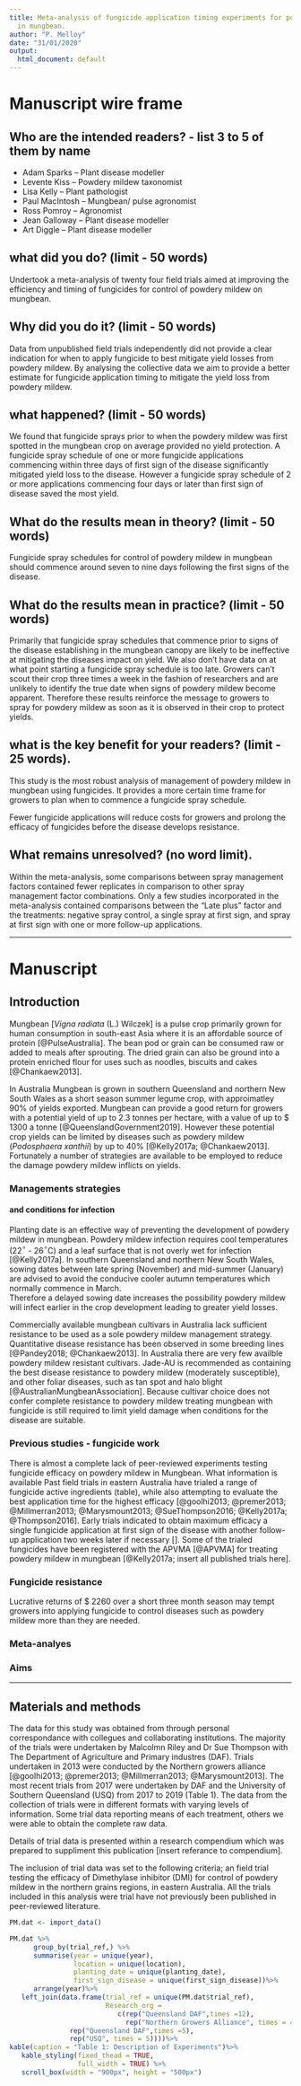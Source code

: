 ```yaml
---
title: Meta-analysis of fungicide application timing experiments for powdery mildew management
  in mungbean.
author: "P. Melloy"
date: "31/01/2020"
output:
  html_document: default
---
```


# Manuscript wire frame

## Who are the intended readers? - list 3 to 5 of them by name
   * Adam Sparks – Plant disease modeller
   * Levente Kiss – Powdery mildew taxonomist
   * Lisa Kelly – Plant pathologist
   * Paul MacIntosh – Mungbean/ pulse agronomist
   * Ross Pomroy – Agronomist
   * Jean Galloway – Plant disease modeller
   * Art Diggle – Plant disease modeller

## what did you do? (limit - 50 words)
Undertook a meta-analysis of twenty four field trials aimed at improving the efficiency and timing of fungicides for control of powdery mildew on mungbean.


## Why did you do it? (limit - 50 words)  
Data from unpublished field trials independently did not provide a clear indication for when to apply fungicide to best mitigate yield losses from powdery mildew. 
By analysing the collective data we aim to provide a better estimate for fungicide application timing to mitigate the yield loss from powdery mildew.  

## what happened? (limit - 50 words)  
We found that fungicide sprays prior to when the powdery mildew was first spotted in the mungbean crop on average provided no yield protection. 
A fungicide spray schedule of one or more fungicide applications commencing within three days of first sign of the disease significantly mitigated yield loss to the disease. 
However a fungicide spray schedule of 2 or more applications commencing four days or later than first sign of disease saved the most yield.

## What do the results mean in theory? (limit - 50 words)
Fungicide spray schedules for control of powdery mildew in mungbean should commence around seven to nine days following the first signs of the disease.


## What do the results mean in practice? (limit - 50 words)  
Primarily that fungicide spray schedules that commence prior to signs of the disease establishing in the mungbean canopy are likely to be ineffective at mitigating the diseases impact on yield. 
We also don’t have data on at what point starting a fungicide spray schedule is too late. 
Growers can’t scout their crop three times a week in the fashion of researchers and are unlikely to identify the true date when signs of powdery mildew become apparent. 
Therefore these results reinforce the message to growers to spray for powdery mildew as soon as it is observed in their crop to protect yields.

## what is the key benefit for your readers? (limit - 25 words).  
This study is the most robust analysis of management of powdery mildew in mungbean using fungicides. 
It provides a more certain time frame for growers to plan when to commence a fungicide spray schedule.  

Fewer fungicide applications will reduce costs for growers and prolong the efficacy of fungicides before the disease develops resistance.


## What remains unresolved? (no word limit).  
Within the meta-analysis, some comparisons between spray management factors contained fewer replicates in comparison to other spray management factor combinations.
Only a few studies incorporated in the meta-analysis contained comparisons between the “Late plus” factor and the treatments: negative spray control, a single spray at first sign, and spray at first sign with one or more follow-up applications.

*****

# Manuscript


## Introduction
Mungbean [*Vigna radiata* (L.) Wilczek] is a pulse crop primarily grown for human consumption in south-east Asia where it is an affordable source of protein [@PulseAustralia]. 
The bean pod or grain can be consumed raw or added to meals after sprouting. 
The dried grain can also be ground into a protein enriched flour for uses such as noodles, biscuits and cakes [@Chankaew2013].  

In Australia Mungbean is grown in southern Queensland and northern New South Wales as a short season summer legume crop, with approimatley 90% of yields exported. 
Mungbean can provide a good return for growers with a potential yield of up to 2.3 tonnes per hectare, with a value of up to \$ 1300 a tonne [@QueenslandGovernment2019]. 
However these potential crop yields can be limited by diseases such as powdery mildew (*Podosphaera xanthii*) by up to 40% [@Kelly2017a; @Chankaew2013]. 
Fortunately a number of strategies are available to be employed to reduce the damage powdery mildew inflicts on yields.



### Managements strategies
#### and conditions for infection
Planting date is an effective way of preventing the development of powdery mildew in mungbean. 
Powdery mildew infection requires cool temperatures (22$^\circ$ - 26$^\circ$C) and a leaf surface that is not overly wet for infection [@Kelly2017a]. 
In southern Queensland and northern New South Wales, sowing dates between late spring (November) and mid-summer (January) are advised to avoid the conducive cooler autumn temperatures which normally commence in March.  
Therefore a delayed sowing date increases the possibility powdery mildew will infect earlier in the crop development leading to greater yield losses.  

Commercially available mungbean cultivars in Australia lack sufficient resistance to be used as a sole powdery mildew management strategy.
Quantitative disease resistance has been observed in some breeding lines [@Pandey2018; @Chankaew2013]. 
In Australia there are very few availble powdery mildew resistant cultivars. 
Jade-AU is recommended as containing the best disease resistance to powdery mildew (moderately susceptible), and other foliar diseases, such as tan spot and halo blight [@AustralianMungbeanAssociation]. 
Because cultivar choice does not confer complete resistance to powdery mildew treating mungbean with fungicide is still required to limit yield damage when conditions for the disease are suitable.  


### Previous studies - fungicide work
There is almost a complete lack of peer-reviewed experiments testing fungicide efficacy on powdery mildew in Mungbean. What information is available
Past field trials in eastern Australia have trialed a range of fungicide active ingredients (table), while also attempting to evaluate the best application time for the highest efficacy [@goolhi2013; @premer2013; @Millmerran2013; @Marysmount2013; @SueThompson2016; @Kelly2017a; @Thompson2016]. 
Early trials indicated to obtain maximum efficacy a single fungicide application at first sign of the disease with another follow-up application two weeks later if necessary []. 
Some of the trialed fungicides have been registered with the APVMA [@APVMA] for treating powdery mildew in mungbean [@Kelly2017a; insert all published trials here]. 








### Fungicide resistance
Lucrative returns of \$ 2260 over a short three month season may tempt growers into applying fungicide to control diseases such as powdery mildew more than they are needed.




### Meta-analyes

### Aims

*****


## Materials and methods

The data for this study was obtained from through personal correspondance with collegues and collaborating institutions.
The majority of the trials were undertaken by Malcolmn Riley and Dr Sue Thompson with The Department of Agriculture and Primary industres (DAF). 
Trials undertaken in 2013 were conducted by the Northern growers alliance [@goolhi2013; @premer2013; @Millmerran2013; @Marysmount2013].
The most recent trials from 2017 were undertaken by DAF and the University of Southern Queensland (USQ) from 2017 to 2019 (Table 1). 
The data from the collection of trials were in different formats with varying levels of information.
Some trial data reporting means of each treatment, others we were able to obtain the complete raw data.  

Details of trial data is presented within a research compendium which was prepared to suppliment this publication [insert referance to compendium].

The inclusion of trial data was set to the following criteria; an field trial testing the efficacy of Dimethylase inhibitor (DMI) for control of powdery mildew in the northern grains regions, in eastern Australia.
All the trials included in this analysis were trial have not previously been published in peer-reviewed literature.






```r
PM.dat <- import_data()

PM.dat %>%
      group_by(trial_ref,) %>%
      summarise(year = unique(year),
                location = unique(location),
                planting_date = unique(planting_date),
                first_sign_disease = unique(first_sign_disease))%>%
      arrange(year)%>%
   left_join(data.frame(trial_ref = unique(PM.dat$trial_ref),
                        Research_org =
                           c(rep("Queensland DAF",times =12),
                             rep("Northern Growers Alliance", times = 4),
               rep("Queensland DAF",times =5),
               rep("USQ", times = 5))))%>%
kable(caption = "Table 1: Description of Experiments")%>%
   kable_styling(fixed_thead = TRUE,
                 full_width = TRUE) %>%
   scroll_box(width = "900px", height = "500px")
```
